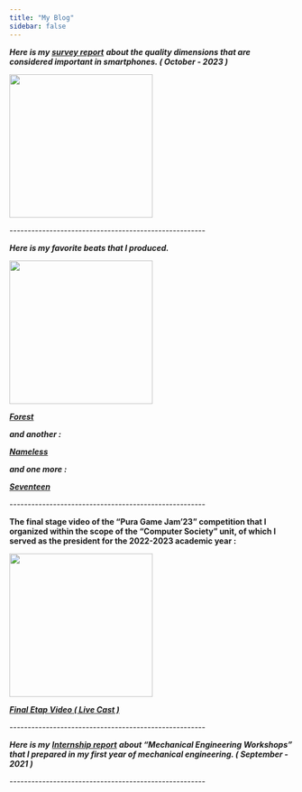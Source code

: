 ```yaml
---
title: "My Blog"
sidebar: false 
---
```


***Here is my [survey report](https://drive.google.com/file/d/11JeGPAZnZ9Z8ohHYUQnv28hmzSDRJiFh/view?usp=drive_link)*** ***about the quality dimensions that are considered important in smartphones. ( October - 2023 )***

![](images/74Zh.gif){width="254"}

\-\-\-\-\-\-\-\-\-\-\-\-\-\-\-\-\-\-\-\-\-\-\-\-\-\-\-\-\-\-\-\-\-\-\-\-\-\-\-\-\-\-\-\-\-\-\-\-\-\-\-\-\--

***Here is my favorite beats that I produced.***

![](images/sound-8563.gif){width="254"}

[***Forest***](https://soundcloud.com/user-426111215/16-bitti/s-s8Ac0ZCEM3O?si=1038a5440f2842f5ae04f5557a7bb699&utm_source=clipboard&utm_medium=text&utm_campaign=social_sharing)

***and another :***

[***Nameless***](https://soundcloud.com/user-426111215/10-isimsiz-feat-huzeym/s-Q8gZEMO1hqM?si=a98d7fd2f22c41c788a0692152da7249&utm_source=clipboard&utm_medium=text&utm_campaign=social_sharing)

***and one more :***

[***Seventeen***](https://soundcloud.com/user-426111215/17a/s-Mwt5IkDI9F7?si=d5c63ca1829c4fa8b0ccf777c9c74937&utm_source=clipboard&utm_medium=text&utm_campaign=social_sharing)

\-\-\-\-\-\-\-\-\-\-\-\-\-\-\-\-\-\-\-\-\-\-\-\-\-\-\-\-\-\-\-\-\-\-\-\-\-\-\-\-\-\-\-\-\-\-\-\-\-\-\-\-\--

**The final stage video of the "Pura Game Jam'23" competition that I organized within the scope of the "Computer Society" unit, of which I served as the president for the 2022-2023 academic year :**

![](images/pacman-734_256.gif){width="254"}

[***Final Etap Video ( Live Cast )***](https://www.youtube.com/live/e_5Iy9uJ4Iw?si=K9Ull8n7Vq3ftUEo)

\-\-\-\-\-\-\-\-\-\-\-\-\-\-\-\-\-\-\-\-\-\-\-\-\-\-\-\-\-\-\-\-\-\-\-\-\-\-\-\-\-\-\-\-\-\-\-\-\-\-\-\-\--

***Here is my*** [***Internship report***](https://drive.google.com/file/d/10M1pHxDi-yzMD_AkHYP7ZVRZeZ2zAO5V/view?usp=sharing "Raport Link") ***about "Mechanical Engineering Workshops" that I prepared in my first year of mechanical engineering. ( September - 2021 )***

\-\-\-\-\-\-\-\-\-\-\-\-\-\-\-\-\-\-\-\-\-\-\-\-\-\-\-\-\-\-\-\-\-\-\-\-\-\-\-\-\-\-\-\-\-\-\-\-\-\-\-\-\--
